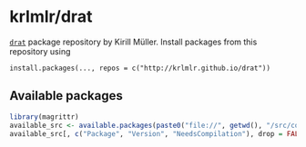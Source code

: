 # krlmlr/drat

[`drat`](https://github.com/eddelbuettel/drat) package repository by Kirill Müller.  Install packages from this repository using

```
install.packages(..., repos = c("http://krlmlr.github.io/drat"))
``` 

## Available packages

```r
library(magrittr)
available_src <- available.packages(paste0("file://", getwd(), "/src/contrib"))
available_src[, c("Package", "Version", "NeedsCompilation"), drop = FALSE] %>% as.data.frame %>% knitr::kable()
```

